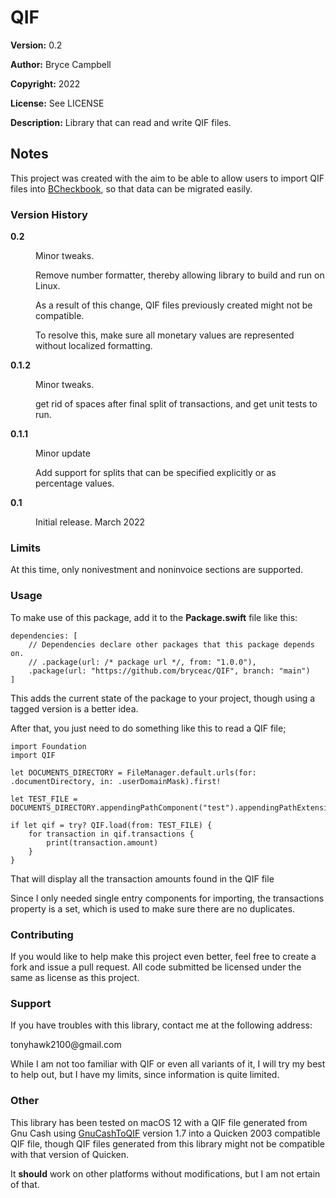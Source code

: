 =QIF=

'''Version:''' 0.2

'''Author:''' Bryce Campbell

'''Copyright:''' 2022

'''License:''' See LICENSE

'''Description:''' Library that can read and write QIF files.

==Notes==

This project was created with the aim to be able to allow users 
to import QIF files into 
<a href="https://github.com/bryceac/BCheckbook">BCheckbook</a>, 
so that data can be migrated easily.

===Version History===

<dl>
<dt style="font-weight:bold">0.2</dt>
<dd>
<p>Minor tweaks.</p>
<p>Remove number formatter, 
thereby allowing library to build and run on Linux.</p>
<p>As a result of this change, 
QIF files previously created might not be compatible.</p>
<p>To resolve this, 
make sure all monetary values are represented 
without localized formatting.</p>
</dd>
<dt style="font-weight:bold">0.1.2</dt>
<dd>
<p>Minor tweaks.</p>
<p>get rid of spaces after final split of transactions, 
and get unit tests to run.</p>
</dd>
<dt style="font-weight:bold">0.1.1</dt>
<dd>
<p>Minor update</p>
<p>Add support for splits 
that can be specified explicitly 
or as percentage values.</p>
</dd>
<dt style="font-weight:bold">0.1</dt>
<dd>Initial release. March 2022</dd>
</dl>

===Limits===

At this time, only nonivestment and noninvoice sections are supported.

===Usage===

To make use of this package, add it to the <strong>Package.swift</strong> file like this:

<pre>
dependencies: [
    // Dependencies declare other packages that this package depends on.
    // .package(url: /* package url */, from: "1.0.0"),
    .package(url: "https://github.com/bryceac/QIF", branch: "main")
]
</pre>

This adds the current state of the package to your project, 
though using a tagged version is a better idea.

After that, you just need to do something like this to read a QIF file;

<pre>
import Foundation
import QIF

let DOCUMENTS_DIRECTORY = FileManager.default.urls(for: .documentDirectory, in: .userDomainMask).first!

let TEST_FILE = DOCUMENTS_DIRECTORY.appendingPathComponent("test").appendingPathExtension("qif")

if let qif = try? QIF.load(from: TEST_FILE) {
    for transaction in qif.transactions {
        print(transaction.amount)
    }
}
</pre>

That will display all the transaction amounts found in the QIF file

Since I only needed single entry components for importing, 
the transactions property is a set, 
which is used to make sure there are no duplicates.

===Contributing===

If you would like to help make this project even better, 
feel free to create a fork and issue a pull request. 
All code submitted be licensed under the same as license as 
this project.

===Support===

If you have troubles with this library, 
contact me at the following address:

tonyhawk2100@gmail.com

While I am not too familiar with QIF or even all variants of it, 
I will try my best to help out, but I have my limits, 
since information is quite limited.

===Other===

This library has been tested on macOS 12 with a QIF file 
generated from Gnu Cash using <a href="https://gnucashtoqif.us/">GnuCashToQIF</a> 
version 1.7 into a Quicken 2003 compatible QIF file, 
though QIF files generated from this library 
might not be compatible with that version of Quicken.

It <strong>should</strong> work on other platforms without modifications, 
but I am not ertain of that.
